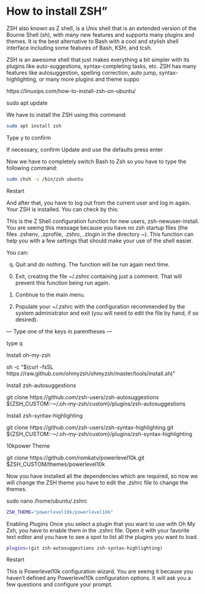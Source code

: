 # How to install ZSH" 


ZSH also known as Z shell, is a Unix shell that is an extended version of the Bourne Shell (sh), with many new features and supports many plugins and themes. It is the best alternative to Bash with a cool and stylish shell interface including some features of Bash, KSH, and tcsh.

ZSH is an awesome shell that just makes everything a bit simpler with its plugins like auto-suggestions, syntax-completing tasks, etc. ZSH has many features like autosuggestion, spelling correction, auto jump, syntax-highlighting, or many more plugins and theme suppo

https://linuxips.com/how-to-install-zsh-on-ubuntu/


sudo apt update

We have to install the ZSH using this command:


```bash
sudo apt install zsh

```

Type y to confirm

If necessary, confirm Update and use the defaults press enter


Now we have to completely switch Bash to Zsh so you have to type the following command:


```bash
sudo chsh -s /bin/zsh ubuntu

```

Restart

And after that, you have to log out from the current user and log in again. Your ZSH is installed. You can check by this:



This is the Z Shell configuration function for new users,
zsh-newuser-install.
You are seeing this message because you have no zsh startup files
(the files .zshenv, .zprofile, .zshrc, .zlogin in the directory
~).  This function can help you with a few settings that should
make your use of the shell easier.

You can:

(q)  Quit and do nothing.  The function will be run again next time.

(0)  Exit, creating the file ~/.zshrc containing just a comment.
     That will prevent this function being run again.

(1)  Continue to the main menu.

(2)  Populate your ~/.zshrc with the configuration recommended
     by the system administrator and exit (you will need to edit
     the file by hand, if so desired).

--- Type one of the keys in parentheses ---



type q

Install oh-my-zsh

sh -c "$(curl -fsSL https://raw.github.com/ohmyzsh/ohmyzsh/master/tools/install.sh)"

Install zsh-autosuggestions

git clone https://github.com/zsh-users/zsh-autosuggestions ${ZSH_CUSTOM:-~/.oh-my-zsh/custom}/plugins/zsh-autosuggestions


Install zsh-syntax-highlighting

git clone https://github.com/zsh-users/zsh-syntax-highlighting.git ${ZSH_CUSTOM:-~/.oh-my-zsh/custom}/plugins/zsh-syntax-highlighting



10kpower Theme

git clone https://github.com/romkatv/powerlevel10k.git $ZSH_CUSTOM/themes/powerlevel10k



Now you have installed all the dependencies which are required, so now we will change the ZSH theme you have to edit the .zshrc file to change the themes.

sudo nano /home/ubuntu/.zshrc


```bash
ZSH_THEME="powerlevel10k/powerlevel10k"

```


Enabling Plugins
Once you select a plugin that you want to use with Oh My Zsh, you have to enable them in the .zshrc file. Open it with your favorite text editor and you have to see a spot to list all the plugins you want to load.


```bash
plugins=(git zsh-autosuggestions zsh-syntax-highlighting)
```

Restart

 This is Powerlevel10k configuration wizard. You are seeing it because you
 haven't defined any Powerlevel10k configuration options. It will ask you a few
                      questions and configure your prompt.

                      